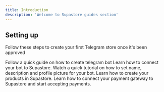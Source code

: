 ```yaml
---
title: Introduction
description: 'Welcome to Supastore guides section'
---
```


## Setting up

Follow these steps to create your first Telegram store once it's been approved

<CardGroup cols={1}>
  <Card
    icon={"robot"}
    title={"Create Telegram Bot"}
    href={"https://ditchconceptstore.mintlify.app/create-bot"}
  >
    Follow a quick guide on how to create telegram bot
  </Card>
  <Card
    icon="link-simple"
    title={"Connect your bot to Supastore"}
    href={"https://ditchconceptstore.mintlify.app/connect-bot"}
  >
    Learn how to connect your bot to Supastore.
  </Card>
  <Card
    title={"Customize your bot"}
    icon={"paintbrush"}
    href={"https://ditchconceptstore.mintlify.app/customize-bot"}
  >
    Watch a quick tutorial on how to set name, description and profile picture for your bot.
  </Card>
  <Card
    icon={"box-open"}
    title={"Create your products"}
    href={"https://ditchconceptstore.mintlify.app/create-products"}
  >
    Learn how to create your products in Supastore.
  </Card>
  <Card
    icon={"credit-card"}
    title={"Connect payment gateway"}
    href={"https://ditchconceptstore.mintlify.app/connect-payment-gateway"}
  >
    Learn how to connect your payment gateway to Supastore and start accepting payments.
  </Card>
</CardGroup>

